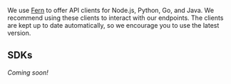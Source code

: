 We use [Fern](www.buildwithfern.com) to offer API clients for Node.js, Python, Go, and Java.
We recommend using these clients to interact with our endpoints.
The clients are kept up to date automatically, so we encourage you to use the latest version.

## SDKs

*Coming soon!*

<Cards>
  <Card
    title="Node.js/TypeScript - WIP"
    icon="fa-brands fa-node"
    href="https://github.com/imartinez/privateGPT-typescript"
  />
  <Card
    title="Python - Ready!"
    icon="fa-brands fa-python"
    href="https://github.com/imartinez/pgpt_python"
  />
  <br />
</Cards>

<br />

<Cards>
  <Card
    title="Java - WIP"
    icon="fa-brands fa-java"
    href="https://github.com/imartinez/privateGPT-java"
  />
  <Card
    title="Go - WIP"
    icon="fa-brands fa-golang"
    href="https://github.com/imartinez/privateGPT-go"
  />
</Cards>

<br />
